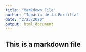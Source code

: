 ```yaml
---
title: "Markdown File"
author: "Ignacio de la Portilla"
date: "2/25/2020"
output: html_document
---
```


## This is a markdown file